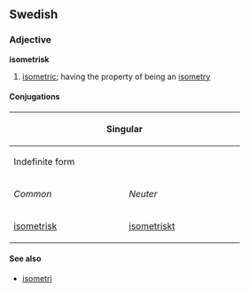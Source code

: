 ==Swedish==
===Adjective===
'''isometrisk'''
#[[isometric]]; having the property of being an [[isometry]]

====Conjugations====
{| border=1 cellspacing=0 
|- bgcolor="#FFFFF0" align=center
! colspan=4 width=400 | Singular
! rowspan=3 width=100 | Plural
|- bgcolor="#FFFFF0" align=center
! colspan=2 width=200 | Indefinite form
! colspan=2 width=200 | Definite form
|- bgcolor="#FFFFF0" align=center
| width=100 | ''Common''
| width=100 | ''Neuter''
| width=100 | ''Sexus maskuline''
| width=100 | ''Other sexus''
|- align=center
| [[isometrisk]]
| [[isometriskt]]
| -
| [[isometriska]]
| [[isometriska]]
|}

====See also====
*[[isometri]]